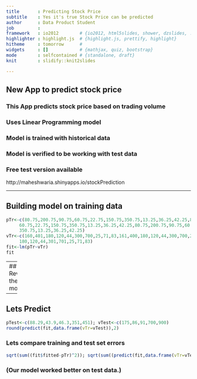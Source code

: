 ```yaml
---
title       : Predicting Stock Price
subtitle    : Yes it's true Stock Price can be predicted
author      : Data Product Student
job         : 
framework   : io2012        # {io2012, html5slides, shower, dzslides, ...}
highlighter : highlight.js  # {highlight.js, prettify, highlight}
hitheme     : tomorrow      # 
widgets     : []            # {mathjax, quiz, bootstrap}
mode        : selfcontained # {standalone, draft}
knit        : slidify::knit2slides

---
```

## New App to predict stock price

### This App predicts stock price based on trading volume
### Uses Linear Programming model 
### Model is trained with historical data 
### Model is verified to be working with test data
### Free test version available
http://maheshwaria.shinyapps.io/stockPrediction

---

## Building  model on training data

```r
pTr<-c(80.75,200.75,90.75,60.75,22.75,150.75,350.75,13.25,36.25,42.25,80.75,200.75,90.75,
     60.75,22.75,150.75,350.75,13.25,36.25,42.25,80.75,200.75,90.75,60.75,22.75,150.75,
     350.75,13.25,36.25,42.25)
vTr<-c(160,401,180,120,44,300,700,25,71,83,161,400,180,120,44,300,700,25,71,83,160,400,
     180,120,44,301,701,25,71,83)
fit<-lm(pTr~vTr)
fit
```

---
## Review the model
```r
plot(vTr,pTr,pch=24,col="red",xlab="Trading Volume",ylab="Stock Price")
lines(vTr,fit$fitted,lwd=3)
```

--- 

## Lets Predict

```r
pTest<-c(88.29,43.9,46.3,351,451); vTest<-c(175,86,91,700,900)
round(predict(fit,data.frame(vTr=vTest)),2)
```
### Lets compare training and test set errors 
```r
sqrt(sum((fit$fitted-pTr)^2)); sqrt(sum((predict(fit,data.frame(vTr=vTest))-pTest)^2))

```

### (Our model worked better on test data.)





